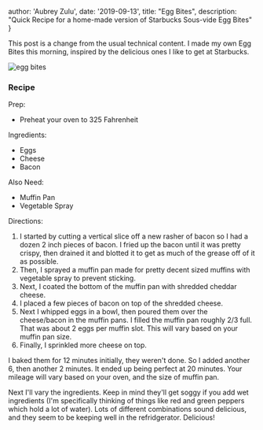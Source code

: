   author: 'Aubrey Zulu',
  date: '2019-09-13',
  title: "Egg Bites",
  description:
    "Quick Recipe for a home-made version of Starbucks Sous-vide Egg Bites"
}


This post is a change from the usual technical content. I made my own Egg Bites this morning, inspired by the delicious ones I like to get at Starbucks.

![egg bites](/fixed/images/eggbites.jpeg)

### Recipe

Prep:

- Preheat your oven to 325 Fahrenheit

Ingredients:

- Eggs
- Cheese
- Bacon

Also Need:

- Muffin Pan
- Vegetable Spray

Directions:

1. I started by cutting a vertical slice off a new rasher of bacon so I had a dozen 2 inch pieces of bacon. I fried up the bacon until it was pretty crispy, then drained it and blotted it to get as much of the grease off of it as possible.
1. Then, I sprayed a muffin pan made for pretty decent sized muffins with vegetable spray to prevent sticking.
1. Next, I coated the bottom of the muffin pan with shredded cheddar cheese.
1. I placed a few pieces of bacon on top of the shredded cheese.
1. Next I whipped eggs in a bowl, then poured them over the cheese/bacon in the muffin pans. I filled the muffin pan roughly 2/3 full. That was about 2 eggs per muffin slot. This will vary based on your muffin pan size.
1. Finally, I sprinkled more cheese on top.

I baked them for 12 minutes initially, they weren't done. So I added another 6, then another 2 minutes. It ended up being perfect at 20 minutes. Your mileage will vary based on your oven, and the size of muffin pan.

Next I'll vary the ingredients. Keep in mind they'll get soggy if you add wet ingredients (I'm specifically thinking of things like red and green peppers which hold a lot of water). Lots of different combinations sound delicious, and they seem to be keeping well in the refridgerator. Delicious!
